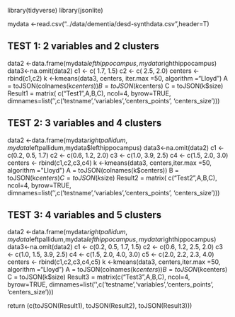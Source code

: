 library(tidyverse)
library(jsonlite)

mydata <-read.csv("../data/dementia/desd-synthdata.csv",header=T)

## TEST 1: 2 variables and 2 clusters
data2 <-data.frame(mydata$lefthippocampus,mydata$righthippocampus)
data3<-na.omit(data2)
c1 <- c( 1.7, 1.5)
c2 <- c( 2.5, 2.0)
centers <- rbind(c1,c2)
k <-kmeans(data3, centers, iter.max =50, algorithm ="Lloyd")
A = toJSON(colnames(k$centers))
B = toJSON(k$centers)
C = toJSON(k$size)
Result1 = matrix( c("Test1",A,B,C), ncol=4, byrow=TRUE, dimnames=list('',c('testname','variables','centers_points', 'centers_size')))

## TEST 2: 3 variables and 4 clusters
data2 <-data.frame(mydata$rightpallidum,mydata$leftpallidum,mydata$lefthippocampus)
data3<-na.omit(data2)
c1 <- c(0.2, 0.5, 1.7)
c2 <- c(0.6, 1.2, 2.0)
c3 <- c(1.0, 3.9, 2.5)
c4 <- c(1.5, 2.0, 3.0)
centers <- rbind(c1,c2,c3,c4)
k <-kmeans(data3, centers,iter.max =50, algorithm ="Lloyd")
A = toJSON(colnames(k$centers))
B = toJSON(k$centers)
C = toJSON(k$size)
Result2 = matrix( c("Test2",A,B,C), ncol=4, byrow=TRUE, dimnames=list('',c('testname','variables','centers_points', 'centers_size')))

## TEST 3: 4 variables and 5 clusters
data2 <-data.frame(mydata$rightpallidum,mydata$leftpallidum,mydata$lefthippocampus,mydata$righthippocampus)
data3<-na.omit(data2)
c1 <- c(0.2, 0.5, 1.7, 1.5)
c2 <- c(0.6, 1.2, 2.5, 2.0)
c3 <- c(1.0, 1.5, 3.9, 2.5)
c4 <- c(1.5, 2.0, 4.0, 3.0)
c5 <- c(2.0, 2.2, 2.3, 4.0)
centers <- rbind(c1,c2,c3,c4,c5)
k <-kmeans(data3, centers,iter.max =50, algorithm ="Lloyd")
A = toJSON(colnames(k$centers))
B = toJSON(k$centers)
C = toJSON(k$size)
Result3 = matrix(c("Test3",A,B,C), ncol=4, byrow=TRUE, dimnames=list('',c('testname','variables','centers_points', 'centers_size')))

return (c(toJSON(Result1), toJSON(Result2), toJSON(Result3)))
